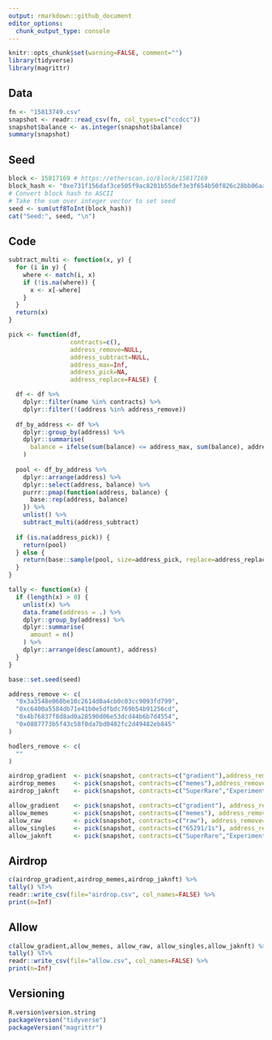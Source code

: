 ```yaml
---
output: rmarkdown::github_document
editor_options: 
  chunk_output_type: console
---
```


<!-- README.md is generated from README.Rmd. Please edit that file -->

```r
knitr::opts_chunk$set(warning=FALSE, comment="")
library(tidyverse)
library(magrittr)
```

## Data
```r
fn <- "15813749.csv"
snapshot <- readr::read_csv(fn, col_types=c("ccdcc"))
snapshot$balance <- as.integer(snapshot$balance)
summary(snapshot)
```

## Seed
```r
block <- 15817169 # https://etherscan.io/block/15817169
block_hash <- "0xe731f156daf3ce505f9ac8201b55def3e3f654b50f826c28bb06aa47a102e293"
# Convert block hash to ASCII
# Take the sum over integer vector to set seed
seed <- sum(utf8ToInt(block_hash))
cat("Seed:", seed, "\n")
```

## Code
```r
subtract_multi <- function(x, y) {
  for (i in y) {
    where <- match(i, x)
    if (!is.na(where)) {
      x <- x[-where]
    }
  }
  return(x)
}

pick <- function(df,
                 contracts=c(),
                 address_remove=NULL,
                 address_subtract=NULL,
                 address_max=Inf,
                 address_pick=NA,
                 address_replace=FALSE) {

  df <- df %>%
    dplyr::filter(name %in% contracts) %>%
    dplyr::filter(!(address %in% address_remove))
  
  df_by_address <- df %>%
    dplyr::group_by(address) %>%
    dplyr::summarise(
      balance = ifelse(sum(balance) <= address_max, sum(balance), address_max)
    )
  
  pool <- df_by_address %>%
    dplyr::arrange(address) %>%
    dplyr::select(address, balance) %>%
    purrr::pmap(function(address, balance) {
      base::rep(address, balance)
    }) %>%
    unlist() %>%
    subtract_multi(address_subtract)
  
  if (is.na(address_pick)) {
    return(pool)
  } else {
    return(base::sample(pool, size=address_pick, replace=address_replace))
  }
}

tally <- function(x) {
  if (length(x) > 0) {
    unlist(x) %>%
    data.frame(address = .) %>%
    dplyr::group_by(address) %>%
    dplyr::summarise(
      amount = n()
    ) %>%
    dplyr::arrange(desc(amount), address)
  }
}
```

```r
base::set.seed(seed)

address_remove <- c(
  "0x3a3548e060be10c2614d0a4cb0c03cc9093fd799",
  "0xc6400a5584db71e41b0e5dfbdc769b54b91256cd",
  "0x4b76837f8d8ad0a28590d06e53dcd44b6b7d4554",
  "0x0887773b5f43c58f0da7bd0402fc2d49482eb845"
)

hodlers_remove <- c(
  ""
)

airdrop_gradient  <- pick(snapshot, contracts=c("gradient"),address_remove=address_remove, address_pick=10)
airdrop_memes     <- pick(snapshot, contracts=c("memes"),address_remove=address_remove, address_pick=10)
airdrop_jaknft    <- pick(snapshot, contracts=c("SuperRare","ExperimentsGlitch2","Static","JakNFT1/1s","Foundation","TheJakNFTCollection","JakNFTEditions","KnownOrigin1/1","KnownOriginEditions","KINGDOM","ARTBOT","HOODIES","OGs","NGs","PimpinTurtle","JakNFT","ExperimentsInGlitch","AdventuresOfGlitch","DeepDreamTurtle","PathsToParadise","SadBoiTurtle","GlitchSpray","JAKZILLA","FLUORESCENTDEATH","LILHEADBANGERBRO","JakNFTOPENEDITIONS","Rarible","Rarible2","Rarible3","Rarible4"), address_remove=address_remove, address_pick=10)

allow_gradient    <- pick(snapshot, contracts=c("gradient"), address_remove=address_remove, address_subtract=airdrop_gradient,address_max=1)
allow_memes       <- pick(snapshot, contracts=c("memes"), address_remove=address_remove, address_subtract=airdrop_memes,address_max=1)
allow_raw         <- pick(snapshot, contracts=c("raw"), address_remove=address_remove,address_max=1)
allow_singles     <- pick(snapshot, contracts=c("65291/1s"), address_remove=address_remove,address_max=1)
allow_jaknft      <- pick(snapshot, contracts=c("SuperRare","ExperimentsGlitch2","Static","JakNFT1/1s","Foundation","TheJakNFTCollection","JakNFTEditions","KnownOrigin1/1","KnownOriginEditions","KINGDOM","ARTBOT","HOODIES","OGs","NGs","PimpinTurtle","JakNFT","ExperimentsInGlitch","AdventuresOfGlitch","DeepDreamTurtle","PathsToParadise","SadBoiTurtle","GlitchSpray","JAKZILLA","FLUORESCENTDEATH","LILHEADBANGERBRO","JakNFTOPENEDITIONS","Rarible","Rarible2","Rarible3","Rarible4"), address_remove=address_remove, address_subtract=airdrop_jaknft,address_max=1)
```

## Airdrop
```r
c(airdrop_gradient,airdrop_memes,airdrop_jaknft) %>%
tally() %T>%
readr::write_csv(file="airdrop.csv", col_names=FALSE) %>%
print(n=Inf)
```

## Allow
```r
c(allow_gradient,allow_memes, allow_raw, allow_singles,allow_jaknft) %>%
tally() %T>%
readr::write_csv(file="allow.csv", col_names=FALSE) %>%
print(n=Inf)
```

## Versioning
```r
R.version$version.string
packageVersion("tidyverse")
packageVersion("magrittr")
```
